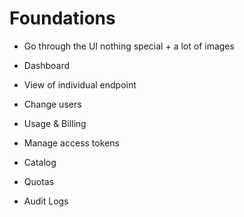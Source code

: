 # Foundations

- Go through the UI nothing special + a lot of images

- Dashboard
- View of individual endpoint

- Change users
- Usage & Billing
- Manage access tokens

- Catalog

- Quotas
- Audit Logs